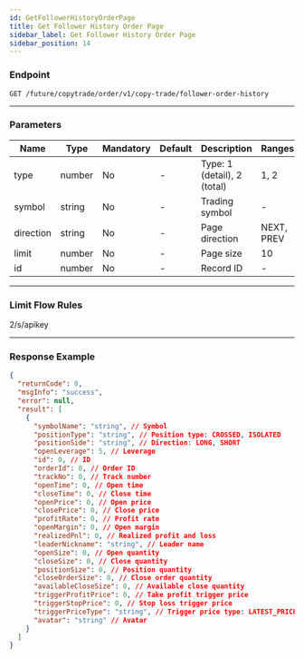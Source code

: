 ```yaml
---
id: GetFollowerHistoryOrderPage
title: Get Follower History Order Page
sidebar_label: Get Follower History Order Page
sidebar_position: 14
---
```


### Endpoint

`GET /future/copytrade/order/v1/copy-trade/follower-order-history`

---

### Parameters

| Name | Type | Mandatory | Default | Description | Ranges |
| --- | --- | --- | --- | --- | --- |
| type | number | No | - | Type: 1 (detail), 2 (total) | 1, 2 |
| symbol | string | No | - | Trading symbol | - |
| direction | string | No | - | Page direction | NEXT, PREV |
| limit | number | No | - | Page size | 10 |
| id | number | No | - | Record ID | - |

---

### Limit Flow Rules

2/s/apikey

---

### Response Example

```json
{
  "returnCode": 0,
  "msgInfo": "success",
  "error": null,
  "result": [
    {
      "symbolName": "string", // Symbol
      "positionType": "string", // Position type: CROSSED, ISOLATED
      "positionSide": "string", // Direction: LONG, SHORT
      "openLeverage": 5, // Leverage
      "id": 0, // ID
      "orderId": 0, // Order ID
      "trackNo": 0, // Track number
      "openTime": 0, // Open time
      "closeTime": 0, // Close time
      "openPrice": 0, // Open price
      "closePrice": 0, // Close price
      "profitRate": 0, // Profit rate
      "openMargin": 0, // Open margin
      "realizedPnl": 0, // Realized profit and loss
      "leaderNickname": "string", // Leader name
      "openSize": 0, // Open quantity
      "closeSize": 0, // Close quantity
      "positionSize": 0, // Position quantity
      "closeOrderSize": 0, // Close order quantity
      "availableCloseSize": 0, // Available close quantity
      "triggerProfitPrice": 0, // Take profit trigger price
      "triggerStopPrice": 0, // Stop loss trigger price
      "triggerPriceType": "string", // Trigger price type: LATEST_PRICE, MARK_PRICE
      "avatar": "string" // Avatar
    }
  ]
}
```
